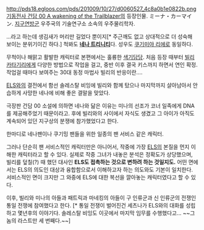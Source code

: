 http://pds18.egloos.com/pds/201009/10/27/d0060527_4c8a0b1e0822b.png
[[기동전사 건담 00 A wakening of the Trailblazer]]의 등장인물. ミーナ・カーマイン. [[지구연방군]] 우주국의 기술연구소 소속의 우주물리학자.

...라고 하는데 생김새가 머리만 길었다 뿐이지[* 주근깨도 없고 상대적으로 더 성숙해 보이는 분위기이긴 하다.] 척봐도 '''[[네나 트리니티]]'''다. 성우도 [[쿠기미야 리에]]로 동일하다.

무척이나 해맑고 활발한 캐릭터로 본편에서는 훌륭한 [[색기담당]]. 처음 등장 때부터 [[빌리 카타기리]]에게 다양한 방법으로 작업을 걸고, 중반 이후 결국 키스까지 하면서 연인 확정. 작업걸 때마다 보여주는 30대 동정 마법사 빌리의 반응이란....

[[ELS]]와의 결전에서 함선 솔레스탈 비잉에 빌리와 함께 탔으나 마지막까지 살아남아서 안습하게 사망한 네나에 비해 좋은 결말을 맞았다. 

극장판 건담 00 소설에 의하면 네나와 닮은 이유는 미나의 선조가 코너 일족에게 DNA를 제공해주었기 때문이라고. 후에 빌리와의 사이에서 자식도 생겼고 그 아이가 아직도 계속되어 있던 지구상의 분쟁에 참가했었다고 한다.

한마디로 네나팬이나 쿠기밍 팬들을 위한 일종의 팬 서비스 같은 캐릭터.

그러나 단순히 팬 서비스적인 캐릭터만은 아니어서, 작중에 가장 [[ELS]]의 본질을 먼지 이해한 캐릭터라고 할 수 있다. 실제로 작중 그녀가 내놓은 분석은 정확도가 상당했으며, 빌리를 덮칠(?) 때 했던 대사인 '''ELS도 접촉하는 것으로 변하려 하는 것일지도.''' 어떤 면에서는 ELS의 의도인 대상과 융합함으로서 이해하고자 하는 의도와도 기본이 일치한다. 서비스적인 면이 크지만 그 와중에 ELS에 대한 복선을 깔아놓는 캐릭터였다고 할 수 있다.

이후, 빌리와 미나의 아들과 패트릭과 마네킹의 아들이 구 인류군과 신 인류군의 전쟁인 통일 전쟁에 참여했다고 한다. [* 통일 전쟁이 벌어진건 세츠나가 ELS와의 대화를 성립하고 몇년후의 이야기다. 솔레스탈 비잉도 이곳에서 마지막 임무를 수행했다고... ~~그놈의 라스트만 세 번째다.~~] 
